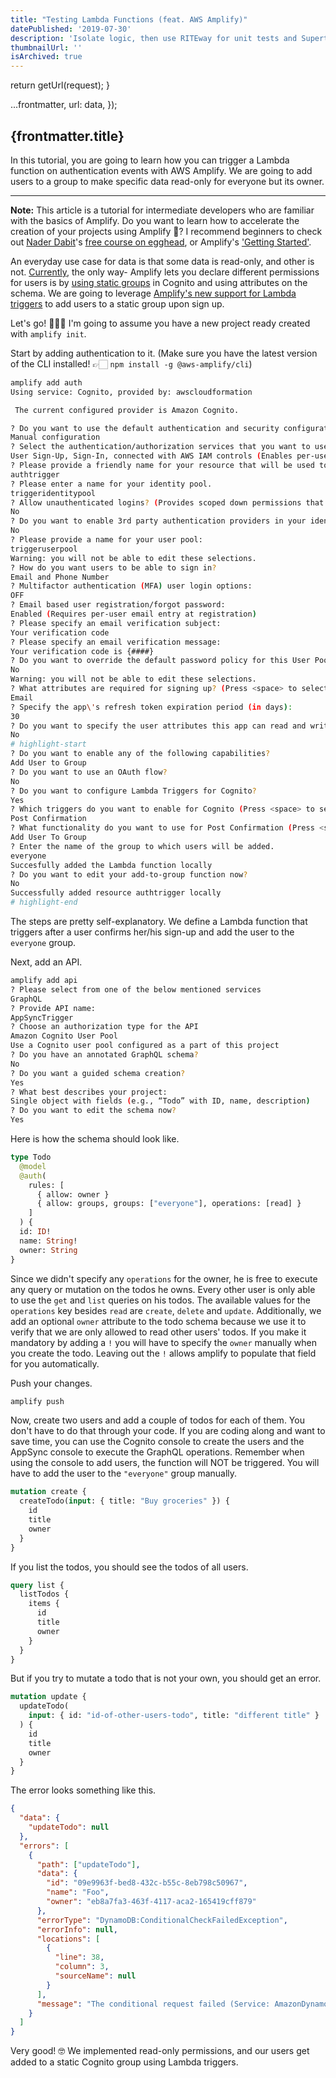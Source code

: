 ```yaml
---
title: "Testing Lambda Functions (feat. AWS Amplify)"
datePublished: '2019-07-30'
description: 'Isolate logic, then use RITEway for unit tests and Supertest for integration tests.'
thumbnailUrl: ''
isArchived: true
---
```



  return getUrl(request);
}

  ...frontmatter,
  url: data,
});

## {frontmatter.title}

In this tutorial, you are going to learn how you can trigger a Lambda function on authentication events with AWS Amplify. We are going to add users to a group to make specific data read-only for everyone but its owner.

---

**Note:** This article is a tutorial for intermediate developers who are familiar with the basics of Amplify. Do you want to learn how to accelerate the creation of your projects using Amplify 🚀? I recommend beginners to check out [Nader Dabit](https://twitter.com/dabit3)'s [free course on egghead](https://egghead.io/courses/building-serverless-web-applications-with-react-aws-amplify), or Amplify's ['Getting Started'](https://aws-amplify.github.io/docs/js/start).

An everyday use case for data is that some data is read-only, and other is not. [Currently](https://github.com/aws-amplify/amplify-cli/issues/1277), the only way- Amplify lets you declare different permissions for users is by [using static groups](https://aws-amplify.github.io/docs/cli-toolchain/graphql#usage-1) in Cognito and using attributes on the schema. We are going to leverage [Amplify's new support for Lambda triggers](https://aws.amazon.com/blogs/mobile/amplify-framework-adds-supports-for-aws-lambda-triggers-in-auth-and-storage-categories/) to add users to a static group upon sign up.

Let's go! 👨🏻‍💻 I'm going to assume you have a new project ready created with `amplify init`.

Start by adding authentication to it. (Make sure you have the latest version of the CLI installed! 👉🏻 `npm install -g @aws-amplify/cli`)

```bash
amplify add auth
Using service: Cognito, provided by: awscloudformation

 The current configured provider is Amazon Cognito.

? Do you want to use the default authentication and security configuration?
Manual configuration
? Select the authentication/authorization services that you want to use:
User Sign-Up, Sign-In, connected with AWS IAM controls (Enables per-user Storage features for images or other content, Analytics, and more)
? Please provide a friendly name for your resource that will be used to label this category in the project:
authtrigger
? Please enter a name for your identity pool.
triggeridentitypool
? Allow unauthenticated logins? (Provides scoped down permissions that you can control via AWS IAM)
No
? Do you want to enable 3rd party authentication providers in your identity pool?
No
? Please provide a name for your user pool:
triggeruserpool
Warning: you will not be able to edit these selections.
? How do you want users to be able to sign in?
Email and Phone Number
? Multifactor authentication (MFA) user login options:
OFF
? Email based user registration/forgot password:
Enabled (Requires per-user email entry at registration)
? Please specify an email verification subject:
Your verification code
? Please specify an email verification message:
Your verification code is {####}
? Do you want to override the default password policy for this User Pool?
No
Warning: you will not be able to edit these selections.
? What attributes are required for signing up? (Press <space> to select, <a> to toggle all, <i> to invert selection)
Email
? Specify the app\'s refresh token expiration period (in days):
30
? Do you want to specify the user attributes this app can read and write?
No
# highlight-start
? Do you want to enable any of the following capabilities?
Add User to Group
? Do you want to use an OAuth flow?
No
? Do you want to configure Lambda Triggers for Cognito?
Yes
? Which triggers do you want to enable for Cognito (Press <space> to select, <a> to toggle all, <i> to invert selection)
Post Confirmation
? What functionality do you want to use for Post Confirmation (Press <space> to select, <a> to toggle all, <i> to invert selection)
Add User To Group
? Enter the name of the group to which users will be added.
everyone
Succesfully added the Lambda function locally
? Do you want to edit your add-to-group function now?
No
Successfully added resource authtrigger locally
# highlight-end
```

The steps are pretty self-explanatory. We define a Lambda function that triggers after a user confirms her/his sign-up and add the user to the `everyone` group.

Next, add an API.

```bash
amplify add api
? Please select from one of the below mentioned services
GraphQL
? Provide API name:
AppSyncTrigger
? Choose an authorization type for the API
Amazon Cognito User Pool
Use a Cognito user pool configured as a part of this project
? Do you have an annotated GraphQL schema?
No
? Do you want a guided schema creation?
Yes
? What best describes your project:
Single object with fields (e.g., “Todo” with ID, name, description)
? Do you want to edit the schema now?
Yes
```

Here is how the schema should look like.

```graphql
type Todo
  @model
  @auth(
    rules: [
      { allow: owner }
      { allow: groups, groups: ["everyone"], operations: [read] }
    ]
  ) {
  id: ID!
  name: String!
  owner: String
}
```

Since we didn't specify any `operations` for the owner, he is free to execute any query or mutation on the todos he owns. Every other user is only able to use the `get` and `list` queries on his todos. The available values for the `operations` key besides `read` are `create`, `delete` and `update`. Additionally, we add an optional `owner` attribute to the todo schema because we use it to verify that we are only allowed to read other users' todos. If you make it mandatory by adding a `!` you will have to specify the `owner` manually when you create the todo. Leaving out the `!` allows amplify to populate that field for you automatically.

Push your changes.

```bash
amplify push
```

Now, create two users and add a couple of todos for each of them. You don't have to do that through your code. If you are coding along and want to save time, you can use the Cognito console to create the users and the AppSync console to execute the GraphQL operations. Remember when using the console to add users, the function will NOT be triggered. You will have to add the user to the `"everyone"` group manually.

```graphql
mutation create {
  createTodo(input: { title: "Buy groceries" }) {
    id
    title
    owner
  }
}
```

If you list the todos, you should see the todos of all users.

```graphql
query list {
  listTodos {
    items {
      id
      title
      owner
    }
  }
}
```

But if you try to mutate a todo that is not your own, you should get an error.

```graphql
mutation update {
  updateTodo(
    input: { id: "id-of-other-users-todo", title: "different title" }
  ) {
    id
    title
    owner
  }
}
```

The error looks something like this.

```json
{
  "data": {
    "updateTodo": null
  },
  "errors": [
    {
      "path": ["updateTodo"],
      "data": {
        "id": "09e9963f-bed8-432c-b55c-8eb798c50967",
        "name": "Foo",
        "owner": "eb8a7fa3-463f-4117-aca2-165419cff879"
      },
      "errorType": "DynamoDB:ConditionalCheckFailedException",
      "errorInfo": null,
      "locations": [
        {
          "line": 38,
          "column": 3,
          "sourceName": null
        }
      ],
      "message": "The conditional request failed (Service: AmazonDynamoDBv2; Status Code: 400; Error Code: ConditionalCheckFailedException; Request ID: RO6DBNS6K8D7611RSL9HVRTSUVVV4KQNSO5AEMVJF66Q9ASUAAJG)"
    }
  ]
}
```

Very good! 🤓 We implemented read-only permissions, and our users get added to a static Cognito group using Lambda triggers.